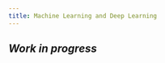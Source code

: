 ```yaml
---
title: Machine Learning and Deep Learning
---
```


## _Work in progress_

<Cards>
  <Card
    href="./machine-learning-and-deep-learning/unit-1"
    title="Unit 1"
  ></Card>
  <Card
    href="./machine-learning-and-deep-learning/unit-2"
    title="Unit 2"
  ></Card>
  <Card
    href="./machine-learning-and-deep-learning/unit-3"
    title="Unit 3"
  ></Card>
  <Card
    href="./machine-learning-and-deep-learning/unit-4"
    title="Unit 4"
  ></Card>
</Cards>
